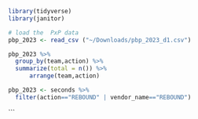```r
library(tidyverse)
library(janitor)
```


```r
# load the  PxP data 
pbp_2023 <- read_csv ("~/Downloads/pbp_2023_d1.csv")
```
```r
pbp_2023 %>% 
  group_by(team,action) %>% 
  summarize(total = n()) %>%
      arrange(team,action)
```
```r
pbp_2023 <- seconds %>% 
  filter(action=="REBOUND" | vendor_name=="REBOUND")
```


```

